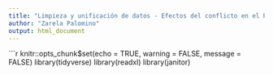 ```yaml
---
title: "Limpieza y unificación de datos - Efectos del conflicto en el Perú"
author: "Zarela Palomino"
output: html_document
---
```


```r
knitr::opts_chunk$set(echo = TRUE, warning = FALSE, message = FALSE)
library(tidyverse)
library(readxl)
library(janitor)
